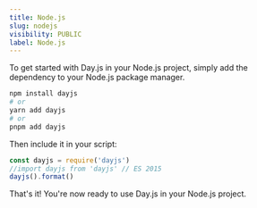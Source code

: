 ```yaml
---
title: Node.js
slug: nodejs
visibility: PUBLIC
label: Node.js
---
```

To get started with Day.js in your Node.js project, simply add the dependency to your Node.js package manager.

```bash
npm install dayjs
# or
yarn add dayjs
# or
pnpm add dayjs
```

Then include it in your script:
```js
const dayjs = require('dayjs')
//import dayjs from 'dayjs' // ES 2015
dayjs().format()
```
That's it! You're now ready to use Day.js in your Node.js project.